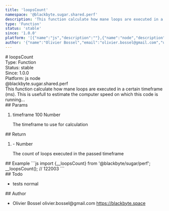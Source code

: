 ```yaml
---
title: 'loopsCount'
namespace: '@blackbyte.sugar.shared.perf'
description: 'This function calculate how mane loops are executed in a certain timeframe (ms). This is usefull to estimate the computer speed on which this code is running...'
type: 'Function'
status: 'stable'
since: '1.0.0'
platform: '[{"name":"js","description":""},{"name":"node","description":""}]'
author: '{"name":"Olivier Bossel","email":"olivier.bossel@gmail.com","url":"https://blackbyte.space"}'
---
```


<div class="docmap-mdx">
  # loopsCount
  <div class="_metas">
    <div class="_type">
      <span class="_type-label">Type:</span>
      <span class="_type-value">Function</span>
    </div>
    <div class="_status">
      <span class="_status-label">Status:</span>
      <span class="_status-value -stable">stable</span>
    </div>
    <div class="_since">
      <span class="_since-label">Since:</span>
      <span class="_since-value">1.0.0</span>
    </div>
    <div class="_platform">
      <span class="_platform-label">Platform:</span>
      <span class="_platform-value -js">js</span>
      <span class="_platform-value -node">node</span>
    </div>
  </div>
  <div class="_namespace">@blackbyte.sugar.shared.perf</div>
  <div class="_description typo-lead typo-format">
    This function calculate how mane loops are executed in a certain timeframe
    (ms). This is usefull to estimate the computer speed on which this code is
    running...
  </div>
  <div class="_params">
    ## Params
    <ol class="_list">
      <li class="_item">
        <span class="_name">timeframe</span>
        <span class="_default">100</span> <span class="_type">Number</span>
        <p class="_description">The timeframe to use for calculation</p>
      </li>
    </ol>
  </div>
  <div class="_return">
    ## Return
    <ol class="_list">
      <li class="_item">
        <span class="_default">-</span>
        <span class="_type">Number</span>
        <p class="_description">
          The count of loops executed in the passed timeframe
        </p>
      </li>
    </ol>
  </div>
  <div class="_examples">
    ## Example ```js import {__loopsCount} from '@blackbyte/sugar/perf';
    __loopsCount(); // 122003 ```
  </div>
  <div class="_todo">
    ## Todo
    <ul class="_list">
      <li class="_item">
        <span class="_description">tests</span>
        <span class="_priority -normal">normal</span>
      </li>
    </ul>
  </div>
  <div class="_author">
    ## Author
    <ul class="_list">
      <li class="_item">
        <span class="_name">Olivier Bossel</span>
        <span class="_email">olivier.bossel@gmail.com</span>
        <a href="https://blackbyte.space" target="_blank" class="_url">
          https://blackbyte.space
        </a>
      </li>
    </ul>
  </div>
</div>
